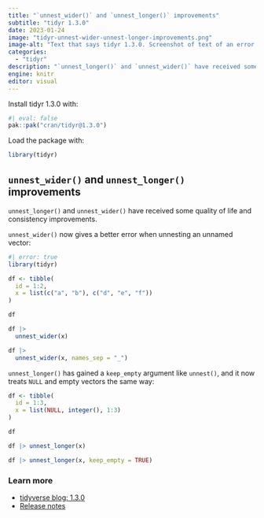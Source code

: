 ```yaml
---
title: "`unnest_wider()` and `unnest_longer()` improvements"
subtitle: "tidyr 1.3.0"
date: 2023-01-24
image: "tidyr-unnest-wider-unnest-longer-improvements.png"
image-alt: "Text that says tidyr 1.3.0. Screenshot of text of an error from unnest_longer."
categories:
  - "tidyr"
description: "`unnest_longer()` and `unnest_wider()` have received some quality of life and consistency improvements."
engine: knitr
editor: visual
---
```


Install tidyr 1.3.0 with:

```r
#| eval: false
pak::pak("cran/tidyr@1.3.0")
```

Load the package with:

```r
library(tidyr)
```

## `unnest_wider()` and `unnest_longer()` improvements

`unnest_longer()` and `unnest_wider()` have received some quality of life and consistency improvements.

`unnest_wider()` now gives a better error when unnesting an unnamed vector:

```r
#| error: true
library(tidyr)

df <- tibble(
  id = 1:2,
  x = list(c("a", "b"), c("d", "e", "f"))
)

df

df |> 
  unnest_wider(x)
```

```r
df |> 
  unnest_wider(x, names_sep = "_")
```

`unnest_longer()` has gained a `keep_empty` argument like `unnest()`, and it now treats `NULL` and empty vectors the same way:

```r
df <- tibble(
  id = 1:3,
  x = list(NULL, integer(), 1:3)
)

df 

df |> unnest_longer(x)

df |> unnest_longer(x, keep_empty = TRUE)
```

### Learn more

-   [tidyverse blog: 1.3.0](https://www.tidyverse.org/blog/2023/01/tidyr-1-3-0/)
-   [Release notes](https://github.com/tidyverse/tidyr/releases/tag/v1.3.0)
